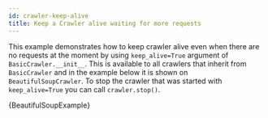 ```yaml
---
id: crawler-keep-alive
title: Keep a Crawler alive waiting for more requests
---
```




This example demonstrates how to keep crawler alive even when there are no requests at the moment by using `keep_alive=True` argument of <ApiLink to="class/BasicCrawler#__init__">`BasicCrawler.__init__`</ApiLink>. This is available to all crawlers that inherit from <ApiLink to="class/BasicCrawler">`BasicCrawler`</ApiLink> and in the example below it is shown on <ApiLink to="class/BeautifulSoupCrawler">`BeautifulSoupCrawler`</ApiLink>. To stop the crawler that was started with `keep_alive=True` you can call `crawler.stop()`.

<CodeBlock className="language-python">
    {BeautifulSoupExample}
</CodeBlock>
